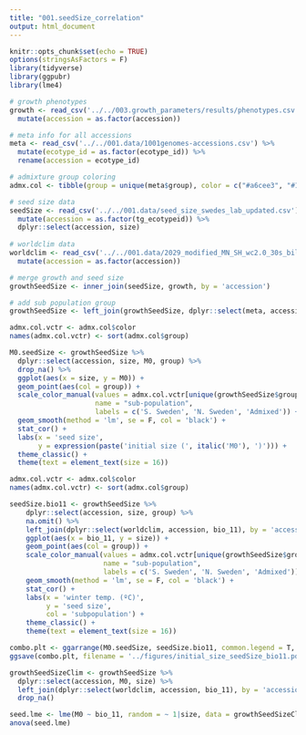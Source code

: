 ```yaml
---
title: "001.seedSize_correlation"
output: html_document
---
```


```r
knitr::opts_chunk$set(echo = TRUE)
options(stringsAsFactors = F)
library(tidyverse)
library(ggpubr)
library(lme4)
```

```r
# growth phenotypes
growth <- read_csv('../../003.growth_parameters/results/phenotypes.csv') %>%
  mutate(accession = as.factor(accession))

# meta info for all accessions
meta <- read_csv('../../001.data/1001genomes-accessions.csv') %>%
  mutate(ecotype_id = as.factor(ecotype_id)) %>%
  rename(accession = ecotype_id)

# admixture group coloring
admx.col <- tibble(group = unique(meta$group), color = c("#a6cee3", "#1f78b4", "#b2df8a", "#33a02c", "#fb9a99", "#e31a1c", "#fdbf6f", "#ff7f00", "#cab2d6", "#6a3d9a"))

# seed size data
seedSize <- read_csv('../../001.data/seed_size_swedes_lab_updated.csv') %>%
  mutate(accession = as.factor(tg_ecotypeid)) %>%
  dplyr::select(accession, size)
  
# worldclim data
worldclim <- read_csv('../../001.data/2029_modified_MN_SH_wc2.0_30s_bilinear.csv') %>%
  mutate(accession = as.factor(accession))
```

```r
# merge growth and seed size
growthSeedSize <- inner_join(seedSize, growth, by = 'accession')

# add sub population group
growthSeedSize <- left_join(growthSeedSize, dplyr::select(meta, accession,  group), by = 'accession')
```

```r
admx.col.vctr <- admx.col$color
names(admx.col.vctr) <- sort(admx.col$group)

M0.seedSize <- growthSeedSize %>%
  dplyr::select(accession, size, M0, group) %>%
  drop_na() %>%
  ggplot(aes(x = size, y = M0)) +
  geom_point(aes(col = group)) +
  scale_color_manual(values = admx.col.vctr[unique(growthSeedSize$group)],
                     name = "sub-population",
                     labels = c('S. Sweden', 'N. Sweden', 'Admixed')) +
  geom_smooth(method = 'lm', se = F, col = 'black') +
  stat_cor() +
  labs(x = 'seed size',
       y = expression(paste('initial size (', italic('M0'), ')'))) +
  theme_classic() +
  theme(text = element_text(size = 16))
```

```r
admx.col.vctr <- admx.col$color
names(admx.col.vctr) <- sort(admx.col$group)

seedSize.bio11 <- growthSeedSize %>%
    dplyr::select(accession, size, group) %>%
    na.omit() %>%
    left_join(dplyr::select(worldclim, accession, bio_11), by = 'accession') %>%
    ggplot(aes(x = bio_11, y = size)) +
    geom_point(aes(col = group)) +
    scale_color_manual(values = admx.col.vctr[unique(growthSeedSize$group)],
                       name = "sub-population",
                       labels = c('S. Sweden', 'N. Sweden', 'Admixed')) +
    geom_smooth(method = 'lm', se = F, col = 'black') +
    stat_cor() +
    labs(x = 'winter temp. (ºC)',
         y = 'seed size',
         col = 'subpopulation') +
    theme_classic() +
    theme(text = element_text(size = 16))
```

```r
combo.plt <- ggarrange(M0.seedSize, seedSize.bio11, common.legend = T, legend = 'bottom', labels = 'AUTO')
ggsave(combo.plt, filename = '../figures/initial_size_seedSize_bio11.pdf', width = 10.5)
```

```r
growthSeedSizeClim <- growthSeedSize %>%
  dplyr::select(accession, M0, size) %>%
  left_join(dplyr::select(worldclim, accession, bio_11), by = 'accession') %>%
  drop_na()

seed.lme <- lme(M0 ~ bio_11, random = ~ 1|size, data = growthSeedSizeClim)
anova(seed.lme)
```


